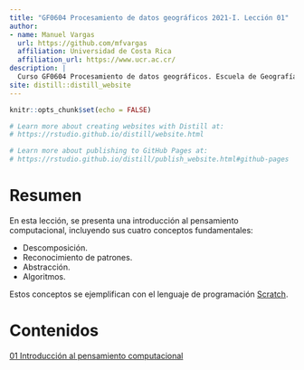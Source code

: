 ```yaml
---
title: "GF0604 Procesamiento de datos geográficos 2021-I. Lección 01"
author: 
- name: Manuel Vargas
  url: https://github.com/mfvargas
  affiliation: Universidad de Costa Rica
  affiliation_url: https://www.ucr.ac.cr/
description: |
  Curso GF0604 Procesamiento de datos geográficos. Escuela de Geografía, Universidad de Costa Rica. Primer ciclo lectivo 2021. Lección 01.
site: distill::distill_website
---
```


```r
knitr::opts_chunk$set(echo = FALSE)

# Learn more about creating websites with Distill at:
# https://rstudio.github.io/distill/website.html

# Learn more about publishing to GitHub Pages at:
# https://rstudio.github.io/distill/publish_website.html#github-pages

```

# Resumen
En esta lección, se presenta una introducción al pensamiento computacional, incluyendo sus cuatro conceptos fundamentales:

- Descomposición.
- Reconocimiento de patrones.
- Abstracción.
- Algoritmos.

Estos conceptos se ejemplifican con el lenguaje de programación [Scratch](https://scratch.mit.edu/).

# Contenidos
[01 Introducción al pensamiento computacional](https://gf0604-procesamientodatosgeograficos.github.io/2021i-leccion-01-introduccion-pensamiento-computacional/)